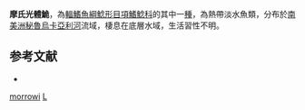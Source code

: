 {{Speciesbox
| taxon = Liosomadoras morrowi
| binomial_authority = [[Fowler|Fowler]], 1940
| status = NE
| status_system = IUCN3.1
}}
'''摩氏光體鮠'''，為[[輻鰭魚綱|輻鰭魚綱]][[鯰形目|鯰形目]][[項鰭鯰科|項鰭鯰科]]的其中一[[種|種]]，為熱帶淡水魚類，分布於[[南美洲|南美洲]][[秘魯|秘魯]][[烏卡亞利河|烏卡亞利河]]流域，棲息在底層水域，生活習性不明。

==参考文献==
*{{FishBase_species|genus=Liosomadoras|species=morrowi|year=2015|month=5}}

{{Taxonbar}}
[[Category:光體鮠屬|morrowi]]
[[Category:1940年描述的魚類|L]]